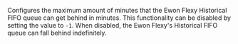 Configures the maximum amount of minutes that the Ewon Flexy Historical FIFO queue can get behind in minutes. This
functionality can be disabled by setting the value to `-1`. When disabled, the Ewon Flexy's Historical FIFO queue can
fall behind indefinitely.